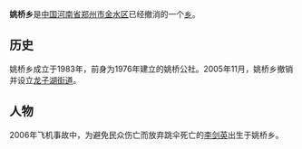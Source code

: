 '''姚桥乡'''是[[中华人民共和国|中国]][[河南省|河南省]][[郑州市|郑州市]][[金水区|金水区]]已经撤消的一个[[乡|乡]]。

== 历史 ==
姚桥乡成立于1983年，前身为1976年建立的姚桥公社。2005年11月，姚桥乡撤销并设立[[龙子湖街道|龙子湖街道]]。

== 人物 ==
2006年飞机事故中，为避免民众伤亡而放弃跳伞死亡的[[李剑英|李剑英]]出生于姚桥乡。

{{河南小作品}}